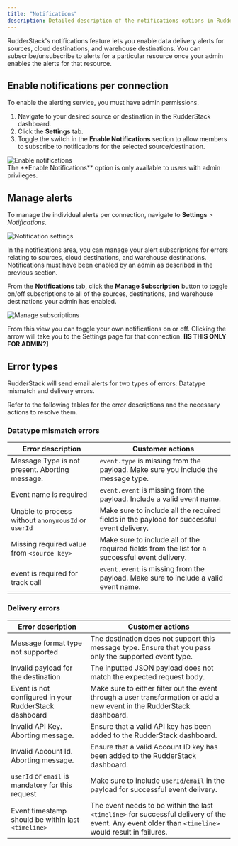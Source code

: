 ```yaml
---
title: "Notifications"
description: Detailed description of the notifications options in RudderStack.
---
```


RudderStack's notifications feature lets you enable data delivery alerts for sources, cloud destinations, and warehouse destinations. You can  subscribe/unsubscribe to alerts for a particular resource once your admin enables the alerts for that resource.

## Enable notifications per connection

To enable the alerting service, you must have <Link to="/dashboard-guides/user-management/#role-permissions">admin permissions</Link>.

1. Navigate to your desired source or destination in the RudderStack dashboard.
2. Click the **Settings** tab.
3. Toggle the switch in the **Enable Notifications** section to allow members to subscribe to notifications for the selected source/destination.

<img src="../assets/rs-cloud/enable-notifications.png" alt="Enable notifications" />

<div class="infoBlock">
The **Enable Notifications** option is only available to users with admin privileges.
</div>

## Manage alerts

To manage the individual alerts per connection, navigate to **Settings** > *Notifications*.

<img src="../assets/rs-cloud/notification-settings.png" alt="Notification settings" />

In the notifications area, you can manage your alert subscriptions for errors relating to sources, cloud destinations, and warehouse destinations. Notifications must have been enabled by an admin as described in the <Link to="#enable-notifications-per-connection">previous section</Link>.

From the **Notifications** tab, click the **Manage Subscription** button to toggle on/off subscriptions to all of the sources, destinations, and warehouse destinations your admin has enabled.  

<img src="../assets/rs-cloud/manage-subscriptions.png" alt="Manage subscriptions" />

From this view you can toggle your own notifications on or off. Clicking the arrow will take you to the Settings page for that connection. **[IS THIS ONLY FOR ADMIN?]**
## Error types

RudderStack will send email alerts for two types of errors: Datatype mismatch and delivery errors.

Refer to the following tables for the error descriptions and the necessary actions to resolve them.
### Datatype mismatch errors

| Error description                                     | Customer actions                                                                                                                                  |
|-------------------------------------------------------|---------------------------------------------------------------------------------------------------------------------------------------------------|
| Message Type is not present. Aborting message.        | `event.type` is missing from the payload. Make sure you include the message type.                                                             |
| Event name is required                                | `event.event` is missing from the payload. Include a valid event name.                                                                      |
| Unable to process without `anonymousId` or `userId`     | Make sure to include all the required fields in the payload for successful event delivery.                                        |
| Missing required value from `<source key>`              | Make sure to include all of the required fields from the list for a successful event delivery.                                    |
| event is required for track call                      |  `event.event` is missing from the payload. Make sure to include a valid event name.                                                         |


### Delivery errors

| Error description                                     | Customer actions                                                                                                                                  |
|-------------------------------------------------------|---------------------------------------------------------------------------------------------------------------------------------------------------|
| Message format type not supported                     | The destination does not support this message type. Ensure that you pass only the supported event type.                              |
| Invalid payload for the destination                   | The inputted JSON payload does not match the expected request body.                                                                               |
| Event is not configured in your RudderStack dashboard | Make sure to either filter out the event through a user transformation or add a new event in the RudderStack dashboard.                      |
| Invalid API Key. Aborting message.                   | Ensure that a valid API key has been added to the RudderStack dashboard.                                              |
| Invalid Account Id. Aborting message.                 | Ensure that a valid Account ID key has been added to the RudderStack dashboard.                                                                 |
| `userId` or `email` is mandatory for this request         | Make sure to include `userId`/`email` in the payload for successful event delivery.                                                  |
| Event timestamp should be within last `<timeline>`      | The event needs to be within the last `<timeline>` for successful delivery of the event. Any event older than `<timeline>` would result in failures.  |



